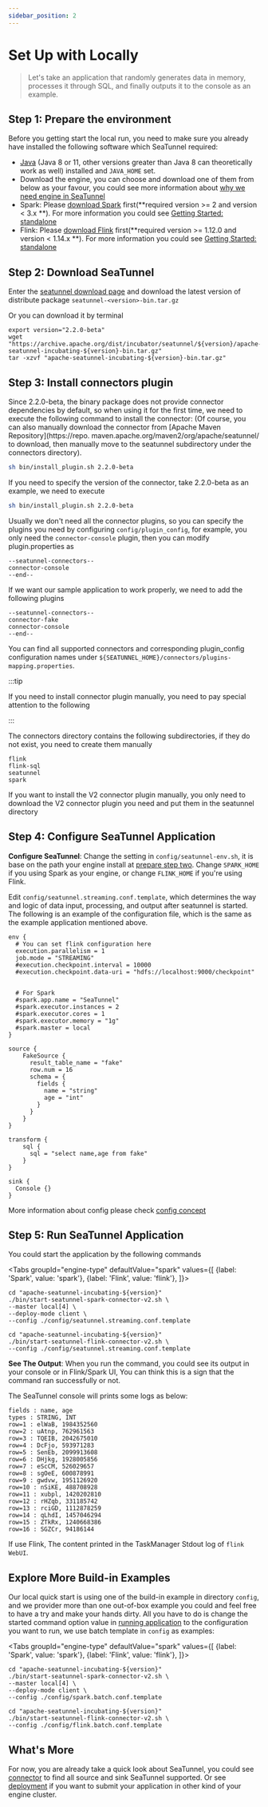 ```yaml
---
sidebar_position: 2
---
```



# Set Up with Locally

> Let's take an application that randomly generates data in memory, processes it through SQL, and finally outputs it to the console as an example.

## Step 1: Prepare the environment

Before you getting start the local run, you need to make sure you already have installed the following software which SeaTunnel required:

* [Java](https://www.java.com/en/download/) (Java 8 or 11, other versions greater than Java 8 can theoretically work as well) installed and `JAVA_HOME` set.
* Download the engine, you can choose and download one of them from below as your favour, you could see more information about [why we need engine in SeaTunnel](../faq.md#why-i-should-install-computing-engine-like-spark-or-flink)
* Spark: Please [download Spark](https://spark.apache.org/downloads.html) first(**required version >= 2 and version < 3.x **). For more information you could
see [Getting Started: standalone](https://spark.apache.org/docs/latest/spark-standalone.html#installing-spark-standalone-to-a-cluster)
* Flink: Please [download Flink](https://flink.apache.org/downloads.html) first(**required version >= 1.12.0 and version < 1.14.x **). For more information you could see [Getting Started: standalone](https://nightlies.apache.org/flink/flink-docs-release-1.14/docs/deployment/resource-providers/standalone/overview/)

## Step 2: Download SeaTunnel

Enter the [seatunnel download page](https://seatunnel.apache.org/download) and download the latest version of distribute
package `seatunnel-<version>-bin.tar.gz`

Or you can download it by terminal

```shell
export version="2.2.0-beta"
wget "https://archive.apache.org/dist/incubator/seatunnel/${version}/apache-seatunnel-incubating-${version}-bin.tar.gz"
tar -xzvf "apache-seatunnel-incubating-${version}-bin.tar.gz"
```
<!-- TODO: We should add example module as quick start which is no need for install Spark or Flink -->

## Step 3: Install connectors plugin
Since 2.2.0-beta, the binary package does not provide connector dependencies by default, so when using it for the first time, we need to execute the following command to install the connector: (Of course, you can also manually download the connector from [Apache Maven Repository](https://repo. maven.apache.org/maven2/org/apache/seatunnel/ to download, then manually move to the seatunnel subdirectory under the connectors directory).
```bash
sh bin/install_plugin.sh 2.2.0-beta
```
If you need to specify the version of the connector, take 2.2.0-beta as an example, we need to execute
```bash
sh bin/install_plugin.sh 2.2.0-beta
```
Usually we don't need all the connector plugins, so you can specify the plugins you need by configuring `config/plugin_config`, for example, you only need the `connector-console` plugin, then you can modify plugin.properties as
```plugin_config
--seatunnel-connectors--
connector-console
--end--
```
If we want our sample application to work properly, we need to add the following plugins

```plugin_config
--seatunnel-connectors--
connector-fake
connector-console
--end--
```

You can find all supported connectors and corresponding plugin_config configuration names under `${SEATUNNEL_HOME}/connectors/plugins-mapping.properties`.

:::tip

If you need to install connector plugin manually, you need to pay special attention to the following

:::

The connectors directory contains the following subdirectories, if they do not exist, you need to create them manually

```
flink
flink-sql
seatunnel
spark
```

If you want to install the V2 connector plugin manually, you only need to download the V2 connector plugin you need and put them in the seatunnel directory


## Step 4: Configure SeaTunnel Application

**Configure SeaTunnel**: Change the setting in `config/seatunnel-env.sh`, it is base on the path your engine install at [prepare step two](#prepare).
Change `SPARK_HOME` if you using Spark as your engine, or change `FLINK_HOME` if you're using Flink.

Edit `config/seatunnel.streaming.conf.template`, which determines the way and logic of data input, processing, and output after seatunnel is started.
The following is an example of the configuration file, which is the same as the example application mentioned above.

```hocon
env {
  # You can set flink configuration here
  execution.parallelism = 1
  job.mode = "STREAMING"
  #execution.checkpoint.interval = 10000
  #execution.checkpoint.data-uri = "hdfs://localhost:9000/checkpoint"


  # For Spark
  #spark.app.name = "SeaTunnel"
  #spark.executor.instances = 2
  #spark.executor.cores = 1
  #spark.executor.memory = "1g"
  #spark.master = local
}

source {
    FakeSource {
      result_table_name = "fake"
      row.num = 16
      schema = {
        fields {
          name = "string"
          age = "int"
        }
      }
    }
}

transform {
    sql {
      sql = "select name,age from fake"
    }
}

sink {
  Console {}
}

```

More information about config please check [config concept](../concept/config)

## Step 5: Run SeaTunnel Application

You could start the application by the following commands

<Tabs
  groupId="engine-type"
  defaultValue="spark"
  values={[
    {label: 'Spark', value: 'spark'},
    {label: 'Flink', value: 'flink'},
  ]}>
<TabItem value="spark">

```shell
cd "apache-seatunnel-incubating-${version}"
./bin/start-seatunnel-spark-connector-v2.sh \
--master local[4] \
--deploy-mode client \
--config ./config/seatunnel.streaming.conf.template
```

</TabItem>
<TabItem value="flink">

```shell
cd "apache-seatunnel-incubating-${version}"
./bin/start-seatunnel-flink-connector-v2.sh \
--config ./config/seatunnel.streaming.conf.template
```

</TabItem>
</Tabs>

**See The Output**: When you run the command, you could see its output in your console or in Flink/Spark UI, You can think this
is a sign that the command ran successfully or not.

The SeaTunnel console will prints some logs as below:

```shell
fields : name, age
types : STRING, INT
row=1 : elWaB, 1984352560
row=2 : uAtnp, 762961563
row=3 : TQEIB, 2042675010
row=4 : DcFjo, 593971283
row=5 : SenEb, 2099913608
row=6 : DHjkg, 1928005856
row=7 : eScCM, 526029657
row=8 : sgOeE, 600878991
row=9 : gwdvw, 1951126920
row=10 : nSiKE, 488708928
row=11 : xubpl, 1420202810
row=12 : rHZqb, 331185742
row=13 : rciGD, 1112878259
row=14 : qLhdI, 1457046294
row=15 : ZTkRx, 1240668386
row=16 : SGZCr, 94186144
```

If use Flink, The content printed in the TaskManager Stdout log of `flink WebUI`.

## Explore More Build-in Examples

Our local quick start is using one of the build-in example in directory `config`, and we provider more than one out-of-box
example you could and feel free to have a try and make your hands dirty. All you have to do is change the started command
option value in [running application](#run-seaTunnel-application) to the configuration you want to run, we use batch
template in `config` as examples:

<Tabs
    groupId="engine-type"
    defaultValue="spark"
    values={[
        {label: 'Spark', value: 'spark'},
        {label: 'Flink', value: 'flink'},
    ]}>
<TabItem value="spark">

```shell
cd "apache-seatunnel-incubating-${version}"
./bin/start-seatunnel-spark-connector-v2.sh \
--master local[4] \
--deploy-mode client \
--config ./config/spark.batch.conf.template
```

</TabItem>
<TabItem value="flink">

```shell
cd "apache-seatunnel-incubating-${version}"
./bin/start-seatunnel-flink-connector-v2.sh \
--config ./config/flink.batch.conf.template
```

</TabItem>
</Tabs>

## What's More

For now, you are already take a quick look about SeaTunnel, you could see [connector](/category/connector) to find all
source and sink SeaTunnel supported. Or see [deployment](../deployment.mdx) if you want to submit your application in other
kind of your engine cluster.
